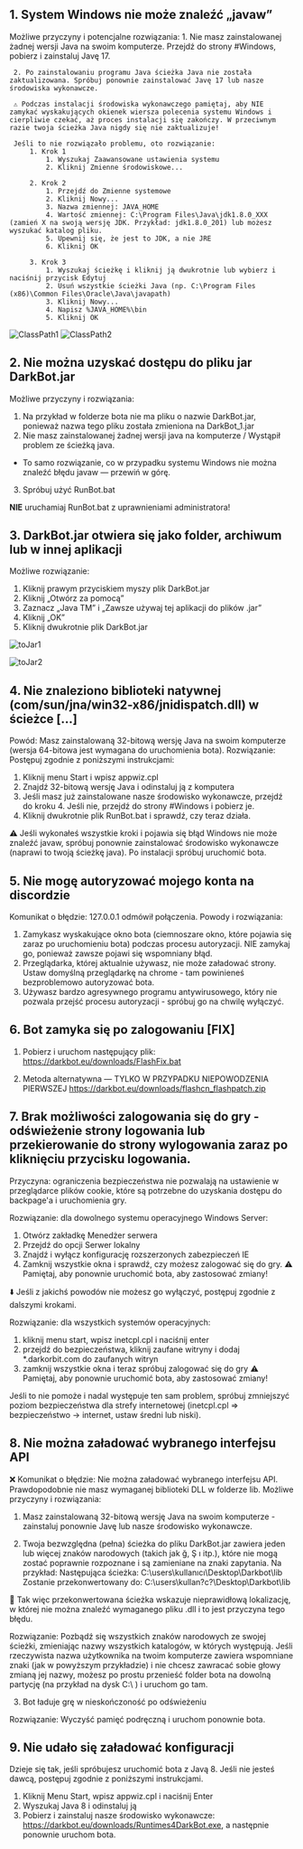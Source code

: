 ## 1. System Windows nie może znaleźć „javaw”
Możliwe przyczyny i potencjalne rozwiązania:
     1. Nie masz zainstalowanej żadnej wersji Java na swoim komputerze. Przejdź do strony #Windows, pobierz i zainstaluj Javę 17.

     2. Po zainstalowaniu programu Java ścieżka Java nie została zaktualizowana. Spróbuj ponownie zainstalować Javę 17 lub nasze środowiska wykonawcze.

     ⚠️ Podczas instalacji środowiska wykonawczego pamiętaj, aby NIE zamykać wyskakujących okienek wiersza polecenia systemu Windows i cierpliwie czekać, aż proces instalacji się zakończy. W przeciwnym razie twoja ścieżka Java nigdy się nie zaktualizuje!

     Jeśli to nie rozwiązało problemu, oto rozwiązanie:
         1. Krok 1
             1. Wyszukaj Zaawansowane ustawienia systemu
             2. Kliknij Zmienne środowiskowe...

         2. Krok 2
             1. Przejdź do Zmienne systemowe
             2. Kliknij Nowy...
             3. Nazwa zmiennej: JAVA_HOME
             4. Wartość zmiennej: C:\Program Files\Java\jdk1.8.0_XXX (zamień X na swoją wersję JDK. Przykład: jdk1.8.0_201) lub możesz wyszukać katalog pliku.
             5. Upewnij się, że jest to JDK, a nie JRE
             6. Kliknij OK

         3. Krok 3
             1. Wyszukaj ścieżkę i kliknij ją dwukrotnie lub wybierz i naciśnij przycisk Edytuj
             2. Usuń wszystkie ścieżki Java (np. C:\Program Files (x86)\Common Files\Oracle\Java\javapath)
             3. Kliknij Nowy...
             4. Napisz %JAVA_HOME%\bin
             5. Kliknij OK

![ClassPath1](public/ClassPath1.png)
![ClassPath2](public/ClassPath2.png)

## 2. Nie można uzyskać dostępu do pliku jar DarkBot.jar

Możliwe przyczyny i rozwiązania:
1. Na przykład w folderze bota nie ma pliku o nazwie DarkBot.jar, ponieważ nazwa tego pliku została zmieniona na DarkBot_1.jar
2. Nie masz zainstalowanej żadnej wersji java na komputerze / Wystąpił problem ze ścieżką java.
- To samo rozwiązanie, co w przypadku systemu Windows nie można znaleźć błędu javaw — przewiń w górę.
3. Spróbuj użyć RunBot.bat

**NIE** uruchamiaj RunBot.bat z uprawnieniami administratora!

## 3. DarkBot.jar otwiera się jako folder, archiwum lub w innej aplikacji
Możliwe rozwiązanie:
1. Kliknij prawym przyciskiem myszy plik DarkBot.jar
2. Kliknij „Otwórz za pomocą”
3. Zaznacz „Java TM” i „Zawsze używaj tej aplikacji do plików .jar”
4. Kliknij „OK”
5. Kliknij dwukrotnie plik DarkBot.jar

![toJar1](public/toJar1.png)

![toJar2](public/toJar2.png)

## 4. Nie znaleziono biblioteki natywnej (com/sun/jna/win32-x86/jnidispatch.dll) w ścieżce [...]
Powód: Masz zainstalowaną 32-bitową wersję Java na swoim komputerze (wersja 64-bitowa jest wymagana do uruchomienia bota).
Rozwiązanie: Postępuj zgodnie z poniższymi instrukcjami:
1. Kliknij menu Start i wpisz appwiz.cpl
2. Znajdź 32-bitową wersję Java i odinstaluj ją z komputera
3. Jeśli masz już zainstalowane nasze środowisko wykonawcze, przejdź do kroku 4. Jeśli nie, przejdź do strony #Windows i pobierz je.
4. Kliknij dwukrotnie plik RunBot.bat i sprawdź, czy teraz działa.

⚠️ Jeśli wykonałeś wszystkie kroki i pojawia się błąd Windows nie może znaleźć javaw, spróbuj ponownie zainstalować środowisko wykonawcze (naprawi to twoją ścieżkę java). Po instalacji spróbuj uruchomić bota.

## 5. Nie mogę autoryzować mojego konta na discordzie

Komunikat o błędzie: 127.0.0.1 odmówił połączenia.
Powody i rozwiązania:
1. Zamykasz wyskakujące okno bota (ciemnoszare okno, które pojawia się zaraz po uruchomieniu bota) podczas procesu autoryzacji. NIE zamykaj go, ponieważ zawsze pojawi się wspomniany błąd.
2. Przeglądarka, której aktualnie używasz, nie może załadować strony. Ustaw domyślną przeglądarkę na chrome - tam powinieneś bezproblemowo autoryzować bota.
3. Używasz bardzo agresywnego programu antywirusowego, który nie pozwala przejść procesu autoryzacji - spróbuj go na chwilę wyłączyć.

## 6. Bot zamyka się po zalogowaniu [FIX]

1. Pobierz i uruchom następujący plik:
https://darkbot.eu/downloads/FlashFix.bat

2. Metoda alternatywna — TYLKO W PRZYPADKU NIEPOWODZENIA PIERWSZEJ
https://darkbot.eu/downloads/flashcn_flashpatch.zip

## 7. Brak możliwości zalogowania się do gry - odświeżenie strony logowania lub przekierowanie do strony wylogowania zaraz po kliknięciu przycisku logowania.

Przyczyna: ograniczenia bezpieczeństwa nie pozwalają na ustawienie w przeglądarce plików cookie, które są potrzebne do uzyskania dostępu do backpage'a i uruchomienia gry.

Rozwiązanie: dla dowolnego systemu operacyjnego Windows Server:
  1. Otwórz zakładkę Menedżer serwera
  2. Przejdź do opcji Serwer lokalny
  3. Znajdź i wyłącz konfigurację rozszerzonych zabezpieczeń IE
  4. Zamknij wszystkie okna i sprawdź, czy możesz zalogować się do gry.
⚠️ Pamiętaj, aby ponownie uruchomić bota, aby zastosować zmiany!

⬇️ Jeśli z jakichś powodów nie możesz go wyłączyć, postępuj zgodnie z dalszymi krokami.

Rozwiązanie: dla wszystkich systemów operacyjnych:
  1. kliknij menu start, wpisz inetcpl.cpl i naciśnij enter
  2. przejdź do bezpieczeństwa, kliknij zaufane witryny i dodaj *.darkorbit.com do zaufanych witryn
  3. zamknij wszystkie okna i teraz spróbuj zalogować się do gry
  ⚠️ Pamiętaj, aby ponownie uruchomić bota, aby zastosować zmiany!

Jeśli to nie pomoże i nadal występuje ten sam problem, spróbuj zmniejszyć poziom bezpieczeństwa dla strefy internetowej (inetcpl.cpl => bezpieczeństwo -> internet, ustaw średni lub niski).

## 8. Nie można załadować wybranego interfejsu API

❌ Komunikat o błędzie: Nie można załadować wybranego interfejsu API. Prawdopodobnie nie masz wymaganej biblioteki DLL w folderze lib.
Możliwe przyczyny i rozwiązania:

1. Masz zainstalowaną 32-bitową wersję Java na swoim komputerze - zainstaluj ponownie Javę lub nasze środowisko wykonawcze.

2. Twoja bezwzględna (pełna) ścieżka do pliku DarkBot.jar zawiera jeden lub więcej znaków narodowych (takich jak ğ, Ş ı itp.), które nie mogą zostać poprawnie rozpoznane i są zamieniane na znaki zapytania.
Na przykład:
Następująca ścieżka: C:\users\kullanıcı\Desktop\Darkbot\lib
Zostanie przekonwertowany do: C:\users\kullan?c?\Desktop\Darkbot\lib

🔹 Tak więc przekonwertowana ścieżka wskazuje nieprawidłową lokalizację, w której nie można znaleźć wymaganego pliku .dll i to jest przyczyna tego błędu.

Rozwiązanie: Pozbądź się wszystkich znaków narodowych ze swojej ścieżki, zmieniając nazwy wszystkich katalogów, w których występują. Jeśli rzeczywista nazwa użytkownika na twoim komputerze zawiera wspomniane znaki (jak w powyższym przykładzie) i nie chcesz zawracać sobie głowy zmianą jej nazwy, możesz po prostu przenieść folder bota na dowolną partycję (na przykład na dysk C:\ ) i uruchom go tam.
 
3. Bot ładuje grę w nieskończoność po odświeżeniu

Rozwiązanie: Wyczyść pamięć podręczną i uruchom ponownie bota.

## 9. Nie udało się załadować konfiguracji

Dzieje się tak, jeśli spróbujesz uruchomić bota z Javą 8. Jeśli nie jesteś dawcą, postępuj zgodnie z poniższymi instrukcjami.

1. Kliknij Menu Start, wpisz appwiz.cpl i naciśnij Enter
2. Wyszukaj Java 8 i odinstaluj ją
3. Pobierz i zainstaluj nasze środowisko wykonawcze: https://darkbot.eu/downloads/Runtimes4DarkBot.exe, a następnie ponownie uruchom bota.